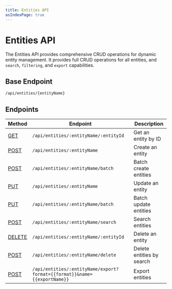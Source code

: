 ```yaml
---
title: Entities API
asIndexPage: true
---
```


# Entities API

The Entities API provides comprehensive CRUD operations for dynamic entity management. It provides full CRUD operations for all entities, and `search`, `filtering`, and `export` capabilities.

## Base Endpoint

```bash
/api/entities/{entityName}
```

## Endpoints

| Method | Endpoint | Description |
|--------|----------|-------------|
| [GET](/docs/bsh-engine/api/entities/get-entity-by-id) | `/api/entities/:entityName/:entityId` | Get an entity by ID |
| [POST](/docs/bsh-engine/api/entities/insert-entity) | `/api/entities/:entityName` | Create an entity |
| [POST](/docs/bsh-engine/api/entities/batch-insert-entities) | `/api/entities/:entityName/batch` | Batch create entities |
| [PUT](/docs/bsh-engine/api/entities/update-entity) | `/api/entities/:entityName` | Update an entity |
| [PUT](/docs/bsh-engine/api/entities/batch-update-entities) | `/api/entities/:entityName/batch` | Batch update entities |
| [POST](/docs/bsh-engine/api/entities/search-entities) | `/api/entities/:entityName/search` | Search entities |
| [DELETE](/docs/bsh-engine/api/entities/delete-entity) | `/api/entities/:entityName/:entityId` | Delete an entity |
| [POST](/docs/bsh-engine/api/entities/batch-delete-entities) | `/api/entities/:entityName/delete` | Delete entities by search |
| [POST](/docs/bsh-engine/api/entities/export-entities) | `/api/entities/:entityName/export?format={{format}}&name={{exportName}}` | Export entities |
